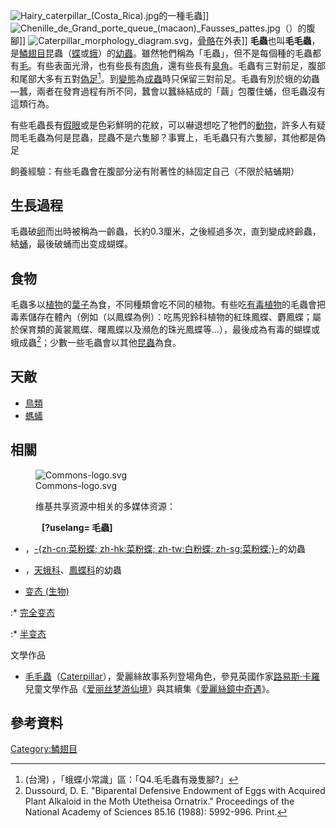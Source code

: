 {{Refimprove|time=2012-06-12T05:49:15+00:00 }}
[[File:Hairy_caterpillar_(Costa_Rica).jpg|thumb]]的一種毛蟲]]
[[File:Chenille_de_Grand_porte_queue_(macaon)_Fausses_pattes.jpg|thumb]]（{{lang|la|''Papilio machaon''}}）的腹腳]]
[[File:Caterpillar_morphology_diagram.svg|thumb]]，[[骨骼|骨骼]]在外表]]
'''毛蟲'''也叫'''毛毛蟲'''，是[[鱗翅目|鱗翅目]]昆蟲（[[蝶|蝶]]或[[蛾|蛾]]）的[[幼蟲|幼蟲]]。雖然牠們稱為「毛蟲」，但不是每個種的毛蟲都有[[螫毛|毛]]。有些表面光滑，也有些長有[[肉角|肉角]]，還有些長有[[臭角|臭角]]。毛蟲有三對前足，腹部和尾部大多有五對[[偽足|偽足]]<ref>(台灣){{Cite web |url=http://digimuse.nmns.edu.tw/exhibit/butterfly.html |title=國立自然科學博物館數位典藏-數位展示館-台灣蛾蝶展 |accessdate=2012-06-12 |archive-date=2012-09-03 |archive-url=https://web.archive.org/web/20120903004120/http://digimuse.nmns.edu.tw/exhibit/butterfly.html |dead-url=no }} ，「蛾蝶小常識」區：「Q4.毛毛蟲有幾隻腳?」</ref>。到[[变态_(生物)|變態]]為[[成蟲|成蟲]]時只保留三對前足。毛蟲有別於蛾的幼蟲—蠶，兩者在發育過程有所不同，蠶會以蠶絲結成的「繭」包覆住蛹，但毛蟲沒有這類行為。

有些毛蟲長有[[假眼|假眼]]或是色彩鮮明的花紋，可以嚇退想吃了牠們的[[動物|動物]]，許多人有疑問毛毛蟲為何是昆蟲，昆蟲不是六隻腳？事實上，毛毛蟲只有六隻腳，其他都是偽足

飼養經驗：有些毛蟲會在腹部分泌有附著性的絲固定自己（不限於結蛹期）

== 生長過程 ==
毛蟲破[[卵|卵]]而出時被稱為一齡蟲，长約0.3厘米，之後經過多次{{tsl|en|ecdysis|蛻皮}}，直到變成終齡蟲，結[[蛹|蛹]]，最後破蛹而出变成蝴蝶。

== 食物 ==
毛蟲多以[[植物|植物]]的[[葉子|葉子]]為食，不同種類會吃不同的植物。有些吃[[有毒植物|有毒植物]]的毛蟲會把毒素儲存在體內（例如（以鳳蝶為例）：吃馬兜鈴科植物的紅珠鳳蝶、麝鳳蝶；屬於保育類的黃裳鳳蝶、曙鳳蝶以及瀕危的珠光鳳蝶等...），最後成為有毒的蝴蝶或蛾成蟲<ref>Dussourd, D. E. "Biparental Defensive Endowment of Eggs with Acquired Plant Alkaloid in the Moth Utetheisa Ornatrix." Proceedings of the National Academy of Sciences 85.16 (1988): 5992-996. Print.</ref>；少數一些毛蟲會以其他[[昆蟲|昆蟲]]為食。

== 天敵 ==
* [[鳥類|鳥類]]
* [[螞蟻|螞蟻]]

== 相關 ==
<div class="infobox sisterproject">[[File:Commons-logo.svg|left]]
<div style="margin-left: 40px;">维基共享资源中相关的多媒体资源：
<div class="plainlinks" style="margin-left: 10px;">'''[{{localurl:Commons:Caterpillar}}?uselang={{int:Conversionname}} 毛蟲]'''</div>
</div>
</div>
* {{tsl|ja|アオムシ|青虫}}，[[菜粉蝶|-{zh-cn:菜粉蝶; zh-hk:菜粉蝶; zh-tw:白粉蝶; zh-sg:菜粉蝶;}-]]的幼蟲
* {{tsl|ja|イモムシ|芋虫}}，[[天蛾科|天蛾科]]、[[鳳蝶科|鳳蝶科]]的幼蟲
* [[变态_(生物)|变态 (生物)]]
:* [[完全变态|完全变态]]
:* [[半变态|半变态]]

; 文學作品
* [[毛毛蟲_(愛麗絲夢遊仙境)|毛毛蟲]]（[[毛毛蟲_(愛麗絲夢遊仙境)|Caterpillar]]），愛麗絲故事系列登場角色，參見英國作家[[路易斯·卡羅|路易斯·卡羅]]兒童文學作品《[[爱丽丝梦游仙境|爱丽丝梦游仙境]]》與其續集《[[愛麗絲鏡中奇遇|愛麗絲鏡中奇遇]]》。

== 參考資料 ==
{{Reflist}}

{{DEFAULTSORT:毛蟲}}
[[Category:鱗翅目|Category:鱗翅目]]